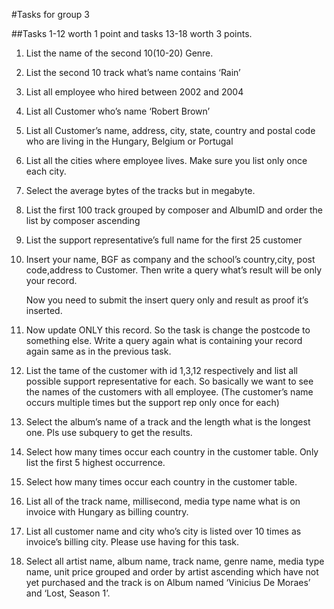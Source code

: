 #Tasks for group 3

##Tasks 1-12 worth 1 point and tasks 13-18 worth 3 points.

1. List the name of the second 10(10-20) Genre.

2. List the second 10 track what's name contains 'Rain'

3. List all employee who hired between 2002 and 2004

4. List all Customer who's name 'Robert Brown'

5. List all Customer's name, address, city, state, country and postal code who are living in the Hungary, Belgium or Portugal

6. List all the cities where employee lives. Make sure you list only once each city.

7. Select the average bytes of the tracks but in megabyte.

8. List the first 100 track grouped by composer and AlbumID and order the list by composer ascending

9. List the support representative's full name for the first 25 customer

10. Insert your name, BGF as company and the school's country,city, post code,address to Customer. Then write a query what's result will be only your record.

	Now you need to submit the insert query only and result as proof it's inserted.

11. Now update ONLY this record. So the task is change the postcode to something else. Write a query again what is containing your record again same as in the previous task.

12. List the tame of the customer with id 1,3,12 respectively and list all possible support representative for each. So basically we want to see the names of the customers with all employee. (The customer's name occurs multiple times but the support rep only once for each)

13. Select the album's name of a track and the length what is the longest one. Pls use subquery to get the results.

14. Select how many times occur each country in the customer table. Only list the first 5 highest occurrence.

15. Select how many times occur each country in the customer table. 

16. List all of the track name, millisecond, media type name what is on invoice with Hungary as billing country. 

17. List all customer name and city who's city is listed over 10 times as invoice's billing city. Please use having for this task.

18. Select all artist name, album name, track name, genre name, media type name, unit price grouped and order by artist ascending which have not yet purchased and the track is on Album named 'Vinicius De Moraes' and 'Lost, Season 1'. 